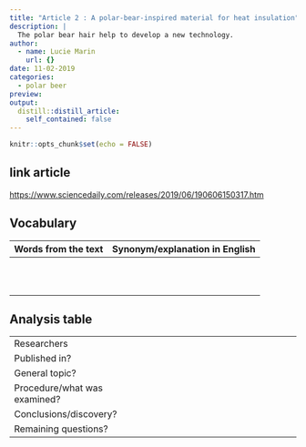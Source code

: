 ```yaml
---
title: "Article 2 : A polar-bear-inspired material for heat insulation"
description: |
  The polar bear hair help to develop a new technology.
author:
  - name: Lucie Marin
    url: {}
date: 11-02-2019
categories:
  - polar beer
preview: 
output:
  distill::distill_article:
    self_contained: false
---
```



```r
knitr::opts_chunk$set(echo = FALSE)
```



## link article

<https://www.sciencedaily.com/releases/2019/06/190606150317.htm>

## Vocabulary 

| Words from the text | Synonym/explanation in English |
| ------------------- | ------------------------------ |
|               |                 |
|               |                 |
|               |                 |
|               |                 |
|               |                 |
|               |                 |
|               |                 |
|               |                 |
|               |                 |
|               |                 |
|               |                 |


## Analysis table 

|                              |                                                                     |
| ---------------------------- | ------------------------------------------------------------------- |
| Researchers                  |                   |
| Published in?                |                                                      |
| General topic?               |                      |
| Procedure/what was examined? |                    |
| Conclusions/discovery?       |            |
| Remaining questions?         |         |


